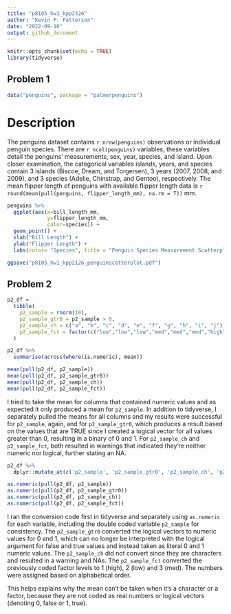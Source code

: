 ```yaml
---
title: "p8105_hw1_kpp2326"
author: "Kevin P. Patterson"
date: "2022-09-16"
output: github_document
---
```


```r
knitr::opts_chunk$set(echo = TRUE)
library(tidyverse)
```
## Problem 1

```r
data("penguins", package = "palmerpenguins")
```

# Description
The penguins dataset contains `r nrow(penguins)` observations or individual penguin species. There are `r ncol(penguins)` variables, these variables detail the penguins' measurements, sex, year, species, and island. Upon closer examination, the categorical variables islands, years, and species contain 3 islands (Biscoe, Dream, and Torgersen), 3 years (2007, 2008, and 2009), and 3 species (Adelie, Chinstrap, and Gentoo), respectively. The mean flipper length of penguins with available flipper length data is `r round(mean(pull(penguins, flipper_length_mm), na.rm = T))` mm.

```r
penguins %>%
  ggplot(aes(x=bill_length_mm,
             y=flipper_length_mm,
             color=species)) +
  geom_point() +
  xlab("Bill Length") + 
  ylab("Flipper Length") +
  labs(color= "Species", title = "Penguin Species Measurement Scatterplot")

ggsave("p8105_hw1_kpp2126_penguinscatterplot.pdf")
```
## Problem 2
```r
p2_df = 
  tibble(
    p2_sample = rnorm(10),
    p2_sample_gtr0 = p2_sample > 0,
    p2_sample_ch = c("a", "b", "c", "d", "e", "f", "g", "h", "i", "j"),
    p2_sample_fct = factor(c("low","low","low","med","med","med","high","high","high","high"))
  )
```

```r
p2_df %>%
  summarise(across(where(is.numeric), mean))

mean(pull(p2_df, p2_sample))
mean(pull(p2_df, p2_sample_gtr0))
mean(pull(p2_df, p2_sample_ch))
mean(pull(p2_df, p2_sample_fct))
```
I tried to take the mean for columns that contained numeric values and as expected it only produced a mean for `p2_sample`. 
In addition to tidyverse, I separately pulled the means for all columns and my results were successful for `p2_sample`, again, and for `p2_sample_gtr0`, which produces a result based on the values that are TRUE since I created a logical vector for all values greater than 0, resulting in a binary of 0 and 1.
For `p2_sample_ch` and `p2_sample_fct`, both resulted in warnings that indicated they're neither numeric nor logical, further stating an NA.

```r
p2_df %>%
  dplyr::mutate_at(c('p2_sample', 'p2_sample_gtr0', 'p2_sample_ch', 'p2_sample_fct'), as.numeric)

as.numeric(pull(p2_df, p2_sample))
as.numeric(pull(p2_df, p2_sample_gtr0))
as.numeric(pull(p2_df, p2_sample_ch))
as.numeric(pull(p2_df, p2_sample_fct))
```

I ran the conversion code first in tidyverse and separately using `as.numeric` for each variable, including the double coded variable `p2_sample` for consistency.
The `p2_sample_gtr0` converted the logical vectors to numeric values for 0 and 1, which can no longer be interpreted with the logical argument for false and true values and instead taken as literal 0 and 1 numeric values. 
The `p2_sample_ch` did not convert since they are characters and resulted in a warning and NAs.
The `p2_sample_fct` converted the previously coded factor levels to 1 (high), 2 (low) and 3 (med). The numbers were assigned based on alphabetical order.

This helps explains why the mean can't be taken when it's a character or a factor, because they are not coded as real numbers or logical vectors (denoting 0, false or 1, true).